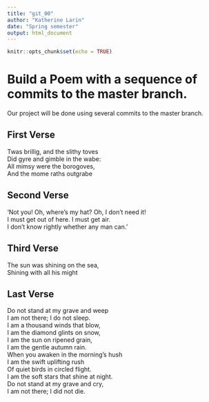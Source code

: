 ---
title: "git_00"
author: "Katherine Larin"
date: "Spring semester"
output: html_document
---

```{r setup, include=FALSE}
knitr::opts_chunk$set(echo = TRUE)
```
# Build a Poem with a sequence of commits to the master branch.
Our project will be done using several commits to the master branch.
<!-- Do not modify or change any text in "!--" bracketed areas such as this --- these are instructions to
you, if you change any of this the git program will notice it and compromise your git merging strategy !-->

## First Verse 
<!--Put the first five lines of a poem by Lewis Carrol in this section!-->

Twas brillig, and the slithy toves  
Did gyre and gimble in the wabe:  
All mimsy were the borogoves,  
And the mome raths outgrabe  

## Second Verse
<!--Put the first five lines of a poem by Robert Frost here!-->
'Not you!  Oh, where's my hat?  Oh, I don't need it!    
I must get out of here.  I must get air.  
I don't know rightly whether any man can.'  

## Third Verse
<!--Put the first two verses of The Walrus and the Carpenter here!-->
The sun was shining on the sea,   
Shining with all his might  

## Last Verse
<!--Put a short poem of your choice 8-20 lines,here!-->
Do not stand at my grave and weep   
I am not there; I do not sleep.   
I am a thousand winds that blow,   
I am the diamond glints on snow,  
I am the sun on ripened grain,   
I am the gentle autumn rain.   
When you awaken in the morning's hush  
I am the swift uplifting rush   
Of quiet birds in circled flight.    
I am the soft stars that shine at night.    
Do not stand at my grave and cry,    
I am not there; I did not die.  








